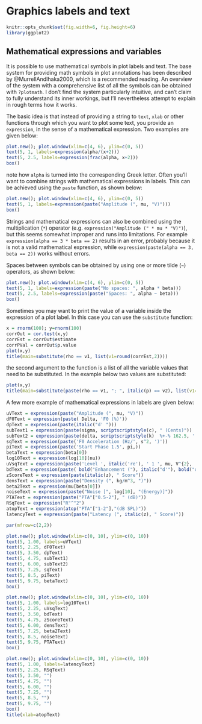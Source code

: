 # Graphics labels and text

```r
knitr::opts_chunk$set(fig.width=6, fig.height=6)
library(ggplot2)
```

## Mathematical expressions and variables

It is possible to use mathematical symbols in plot labels and text. The base system for providing math symbols in plot annotations has been described by @MurrellAndIhaka2000, which is a recommended reading. An overview of the system with a comprehensive list of all the symbols can be obtained with `?plotmath`. I don't find the system particularly intuitive, and can't claim to fully understand its inner workings, but I'll nevertheless attempt to explain in rough terms how it works.

The basic idea is that instead of providing a string to `text`, `xlab` or other functions through which you want to plot some text, you provide an `expression`, in the sense of a mathematical expression. Two examples are given below:
```r
plot.new(); plot.window(xlim=c(4, 6), ylim=c(0, 5))
text(5, 1, labels=expression(alpha/(x+2)))
text(5, 2.5, labels=expression(frac(alpha, x+2)))
box()
```

note how `alpha` is turned into the corresponding Greek letter. Often you'll want to combine strings with mathematical expressions in labels. This can be achieved using the `paste` function, as shown below:
```r
plot.new(); plot.window(xlim=c(4, 6), ylim=c(0, 5))
text(5, 1, labels=expression(paste("Amplitude (", mu, "V)")))
box()
```

Strings and mathematical expressions can also be combined using the multiplication (`*`) operator (e.g. `expression("Amplitude (" * mu * "V)")`), but this seems somewhat improper and runs into limitations. For example `expression(alpha == 3 * beta == 2)` results in an error, probably because it is not a valid mathematical expression, while `expression(paste(alpha == 3, beta == 2))` works without errors.

Spaces between symbols can be obtained by using one or more tilde (`~`) operators, as shown below:
```r
plot.new(); plot.window(xlim=c(4, 6), ylim=c(0, 5))
text(5, 1, labels=expression(paste("No spaces: ", alpha * beta)))
text(5, 2.5, labels=expression(paste("Spaces: ", alpha ~ beta)))
box()
```

Sometimes you may want to print the value of a variable inside the expression of a plot label. In this case you can use the `substitute` function:
```r
x = rnorm(100); y=rnorm(100)
corrOut = cor.test(x,y)
corrEst = corrOut$estimate
corrPVal = corrOut$p.value
plot(x,y)
title(main=substitute(rho == v1, list(v1=round(corrEst,2))))
```

the second argument to the function is a list of all the variable values that need to be substituted. In the example below two values are substituted:
```r
plot(x,y)
title(main=substitute(paste(rho == v1, "; ", italic(p) == v2), list(v1=round(corrEst,2), v2=round(corrPVal, 2))))
```

A few more example of mathematical expressions in labels are given below:
```r
uVText = expression(paste("Amplitude (", mu, "V)"))
dF0Text = expression(paste( Delta, 'F0 (%)'))
dpText = expression(paste(italic("d' ")))
subText1 = expression(paste(sigma, scriptscriptstyle(c), " (Cents)"))
subText2 = expression(paste(delta, scriptscriptstyle(k)  %+-% 162.5, ' Cents', sep=''))
sqText = expression(paste('F0 Acceleration (Hz/', s^2, ')'))
piText = expression(paste('Start Phase 1.5', pi,))
betaText = expression(beta[0])
log10Text = expression(log[10](nu))
uVsqText = expression(paste('Level ', italic('re'), ' 1 ', mu, V^{2}, ' (dB)'))
bdText = expression(paste( bold("Enhancement ("), italic("d'"), bold("units)")))
zScoreText = expression(paste(italic(z), " Score"))
densText = expression(paste("Density (", kg/m^3, ")"))
beta2Text = expression(mu[beta[0]])
noiseText = expression(paste("Noise [", log[10], "(Energy)]"))
PTAText = expression(paste("PTA"["0.5-2"], " (dB)"))
RSqText = expression("R"^"2")
atopText = expression(atop("PTA"["1-2"],"(dB SPL)"))
latencyText = expression(paste("Latency (", italic(z), " Score)"))

par(mfrow=c(2,2))

plot.new(); plot.window(xlim=c(0, 10), ylim=c(0, 10))
text(5, 1.00, labels=uVText)
text(5, 2.25, dF0Text)
text(5, 3.50, dpText)
text(5, 4.75, subText1)
text(5, 6.00, subText2)
text(5, 7.25, sqText)
text(5, 8.5, piText)
text(5, 9.75, betaText)
box()

plot.new(); plot.window(xlim=c(0, 10), ylim=c(0, 10))
text(5, 1.00, labels=log10Text)
text(5, 2.25, uVsqText)
text(5, 3.50, bdText)
text(5, 4.75, zScoreText)
text(5, 6.00, densText)
text(5, 7.25, beta2Text)
text(5, 8.5, noiseText)
text(5, 9.75, PTAText)
box()

plot.new(); plot.window(xlim=c(0, 10), ylim=c(0, 10))
text(5, 1.00, labels=latencyText)
text(5, 2.25, RSqText)
text(5, 3.50, "")
text(5, 4.75, "")
text(5, 6.00, "")
text(5, 7.25, "")
text(5, 8.5, "")
text(5, 9.75, "")
box()
title(xlab=atopText)
```


